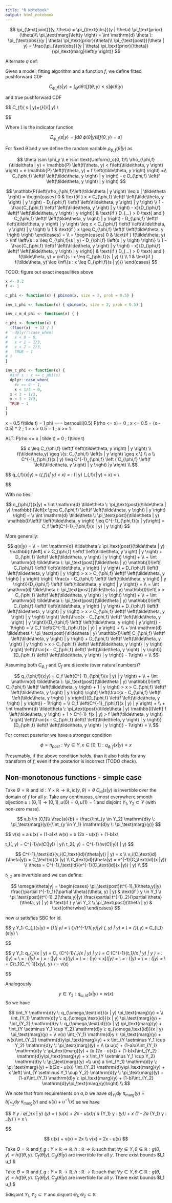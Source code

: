 ```yaml
---
title: "R Notebook"
output: html_notebook
---
```


$$
\pi_{\text{joint}}(y, \theta) = \pi_{\text{obs}}(y | \theta) \pi_\text{prior}(\theta)\\
\pi_\text{marg}\left(y \right) = \int \mathrm{d} \theta \: \pi_{\text{obs}}(y | \theta) \pi_\text{prior}(\theta)\\
\pi_{\text{post}}(\theta | y) = \frac{\pi_{\text{obs}}(y | \theta) \pi_\text{prior}(\theta)}{\pi_\text{marg}\left(y \right)}
$$

Alternate $q$ def:

Given a model, fitting algorithm and a function $f$, we define fitted pushforward CDF

$$
C_{\phi,f}(s | y) = \int_{\Theta}\mathrm{d}\theta\mathbb{\,I}\left[f\left(\theta, y \right) \leq s\right]\phi\left(\theta | y\right)
$$ 

and true pushforward CDF 

$$
C_{f}\left( s | y\right)=\int_{\Theta}\mathrm{d}\theta\mathbb{\,I}\left[f\left(\theta, y \right) \leq s\right]\pi_{\text{post}}(\theta | y)  \\


$$

Where $\mathbb{I}$ is the indicator function

$$
D_{\phi,f}(s | y) = \int \mathrm{d}\theta \: \phi(\theta | y) \mathbb{I}\left[ f(\theta, y) = s \right]
$$


For fixed $\tilde\theta$ and $y$ we define the random variable 
$\rho_{\phi,f}(\tilde\theta | y)$ as

$$
\theta \sim \phi_y \\
e \sim \text{Uniform}_c(0, 1)\\
\rho_{\phi,f}(\tilde\theta | y) = \mathbb{P} \left(f(\theta, y) < f\left(\tilde\theta,  y \right) \right) + e \mathbb{P} \left(f(\theta, y) = f \left(\tilde\theta, y \right) \right) =\\
C_{\phi,f} \left(f \left(\tilde\theta, y \right) | y \right) - e D_{\phi,f} \left(f \left(\tilde\theta, y \right) | y \right)
$$


$$
\mathbb{P}\left(\rho_{\phi,f}\left(\tilde\theta | y \right) \leq x | \tilde\theta \right) = 
\begin{cases}
  0 & \text{if } x < C_{\phi,f} \left(f \left(\tilde\theta, y \right) | y \right) - D_{\phi,f} \left(f \left(\tilde\theta, y \right) | y \right) \\
  1 - \frac{C_{\phi,f} \left(f \left(\tilde\theta, y \right) | y \right) - x}{D_{\phi,f} \left(f \left(\tilde\theta, y \right) | y \right)} & 
    \text{if } D_{...} > 0 \text{ and } C_{\phi,f} \left(f \left(\tilde\theta, y \right) | y \right) - D_{\phi,f} \left(f \left(\tilde\theta, y \right) | y \right) \leq x < C_{\phi,f} \left(f \left(\tilde\theta, y \right) | y \right) \\
  1 & \text{if } x \geq C_{\phi,f} \left(f \left(\tilde\theta, y \right) \right) 
\end{cases} =
\\
= \begin{cases}
  0 & \text{if } f(\tilde\theta, y) > \inf \left\{s : x \leq C_{\phi,f}(s | y) -  D_{\phi,f} \left(s | y \right) \right\} \\
  1 - \frac{C_{\phi,f} \left(f \left(\tilde\theta, y \right) | y \right) - x}{D_{\phi,f} \left(f \left(\tilde\theta, y \right) | y \right)} & 
     \text{if } D_{...} > 0 \text{ and } f(\tilde\theta, y) = \inf\{s : x \leq C_{\phi,f}(s | y) \} \\
  1 & \text{if } f(\tilde\theta, y) \leq \inf\{s : x \leq C_{\phi,f}(s | y)\}
\end{cases}
$$

TODO: figure out exact ineqaulities above

```r
x <- 0.2
f <- 1

c_phi <- function(x) { pbinom(x, size = 2, prob = 0.5) }

inv_c_phi <- function(x) { qbinom(x, size = 2, prob = 0.5) }

inv_c_m_d_phi <- function(x) { }


```


```r
c_phi <- function(x) { 
  (floor(x)  + 1) / 3
#   dplyr::case_when(
#   x < 0 ~ 0,
#   x < 1 ~ 1/3,
#   x < 2 ~ 2/3,
#   TRUE ~ 1
# ) 
}

inv_c_phi <- function(x) {
  #inf s : x <= c_phi(s)
  dplyr::case_when(
    #x == 0 ~ 1,
    x < 1/3 ~ 0,
  x < 2 ~ 1/3,
  x < 3 ~ 2/3,
  TRUE ~ 1
) 
}
```


x = 0.5
f(tilde t) = 1 
phi === bernoulli(0.5)
P(rho <= x) =  0 ; x <= 0.5
           =  (x - 0.5) * 2 ; 1 > x > 0.5
           =  1 ; x >= 1

ALT:
P(rho <= x | tilde t) = 0 ; f(tilde t)


$$
x \leq C_{\phi,f} \left(f \left(\tilde\theta, y \right) | y \right) \\
f(\tilde\theta,y) \geq \{s: C_{\phi,f} \left(s | y \right) \geq x  \}
\\
a
\\
C^{-1}_{\phi,f}(x | y) \leq C^{-1}_{\phi,f} \left ( C_{\phi,f} \left(f \left(\tilde\theta, y \right) | y \right) |y \right) \\
$$

$$
q_{\phi,f}(x|y) = 
\mathbb{P}(\rho_{\phi,f}(\tilde\theta | y) < x) = 
\int \mathrm{d} \tilde\theta \: \pi_\text{post}(\tilde\theta | y) \mathbb{P}(\rho_{\phi,f}(\tilde\theta | y) < x) = \\

$$

With no ties:

$$
q_{\phi,f}(x|y) = 
\int \mathrm{d} \tilde\theta \: \pi_\text{post}(\tilde\theta | y) \mathbb{I}\left[x \geq C_{\phi,f} \left(f \left(\tilde\theta, y \right) | y \right)  \right] = \\
\int \mathrm{d} \tilde\theta \: \pi_\text{post}(\tilde\theta | y) \mathbb{I}\left[f \left(\tilde\theta, y \right) \leq C^{-1}_{\phi,f}(x | y)\right] =  C_f \left(C^{-1}_{\phi,f}(x | y) | y \right)
$$

More generally:

$$
q(x|y) = \\
= \int \mathrm{d} \tilde\theta \: \pi_\text{post}(\tilde\theta | y) 
  \mathbb{I}\left[
    x > C_{\phi,f} \left(f \left(\tilde\theta, y \right) | y \right) +  
    D_{\phi,f} \left(f \left(\tilde\theta, y \right) | y \right)  
  \right] + \\ 
  + \int \mathrm{d} \tilde\theta \: \pi_\text{post}(\tilde\theta | y) 
  \mathbb{I}\left[
    C_{\phi,f} \left(f \left(\tilde\theta, y \right) | y \right) +  
     D_{\phi,f} \left(f \left(\tilde\theta, y \right) | y \right)   >
    x > C_{\phi,f} \left(f \left(\tilde\theta, y \right) | y \right)  \right] \frac{x - C_{\phi,f} \left(f \left(\tilde\theta, y \right) | y \right)}{D_{\phi,f} \left(f \left(\tilde\theta, y \right) | y \right)} = \\
= \int \mathrm{d} \tilde\theta \: \pi_\text{post}(\tilde\theta | y) 
  \mathbb{I}\left[
    x > C_{\phi,f} \left(f \left(\tilde\theta, y \right) | y \right)  
  \right] + \\ 
  + \int \mathrm{d} \tilde\theta \: \pi_\text{post}(\tilde\theta | y) 
  \mathbb{I}\left[
    C_{\phi,f} \left(f \left(\tilde\theta, y \right) | y \right) +  
     D_{\phi,f} \left(f \left(\tilde\theta, y \right) | y \right)   >
    x > C_{\phi,f} \left(f \left(\tilde\theta, y \right) | y \right)  \right] 
    \left(\frac{x - C_{\phi,f} \left(f \left(\tilde\theta, y \right) | y \right)}{D_{\phi,f} \left(f \left(\tilde\theta, y \right) | y \right)} - 1\right) = \\
    C_f \left(C^{-1}_{\phi,f}(x | y) | y \right) + \\
    + \int \mathrm{d} \tilde\theta \: \pi_\text{post}(\tilde\theta | y) 
  \mathbb{I}\left[
    C_{\phi,f} \left(f \left(\tilde\theta, y \right) | y \right) +  
     D_{\phi,f} \left(f \left(\tilde\theta, y \right) | y \right)   >
    x > C_{\phi,f} \left(f \left(\tilde\theta, y \right) | y \right)  \right] 
    \left(\frac{x - C_{\phi,f} \left(f \left(\tilde\theta, y \right) | y \right)}{D_{\phi,f} \left(f \left(\tilde\theta, y \right) | y \right)} - 1\right) = \\
$$

Assuming both $C_{\phi, f}$ and $C_{f}$ are discrete (over natural numbers)?

$$
q_{\phi,f}(x|y) =  C_f \left(C^{-1}_{\phi,f}(x | y) | y \right) + \\
    + \int \mathrm{d} \tilde\theta \: \pi_\text{post}(\tilde\theta | y) 
  \mathbb{I}\left[
    C_{\phi,f} \left(f \left(\tilde\theta, y \right)  + 1 | y \right) >
    x > C_{\phi,f} \left(f \left(\tilde\theta, y \right) | y \right)  \right] 
    \left(\frac{x - C_{\phi,f} \left(f \left(\tilde\theta, y \right) | y \right)}{D_{\phi,f} \left(f \left(\tilde\theta, y \right) | y \right)} - 1\right) = \\
    C_f \left(C^{-1}_{\phi,f}(x | y) | y \right) + \\
    + \int \mathrm{d} \tilde\theta \: \pi_\text{post}(\tilde\theta | y) 
  \mathbb{I}\left[
    f \left(\tilde\theta, y \right)  + 1 > C^{-1}_f(x | y) >
    f \left(\tilde\theta, y \right) \right] 
    \left(\frac{x - C_{\phi,f} \left(f \left(\tilde\theta, y \right) | y \right)}{D_{\phi,f} \left(f \left(\tilde\theta, y \right) | y \right)} - 1\right) = \\
$$

For correct posterior we have a stronger condition

$$
\phi = \pi_{post}: 
\forall y \in Y, x \in [0,1] : q_{\phi,f}(x|y) = x
$$

Presumably, if the above condition holds, than it also holds for any transform of $f$, even if the posterior is incorrect (TODO check).

## Non-monotonous functions - simple case

Take $\Theta = \mathbb{R}$ and $\text{id} : Y \times \mathbb R \to \mathbb{R}, \text{id}(y, \theta) = \theta$   $C_\text{id}(s|y)$ is invertible over the domain of $f$ for all $y$. Take any continuous, almost everywhere smooth bijection $u: [0,1] \to [0,1], u(0) = 0, u(1) = 1$ and disjoint $Y_1, Y_2 \subset Y$ (with non-zero mass).  

$$
a,b \in [0,1]\\
\frac{a}{b} = \frac{\int_{y \in Y_2} \mathrm{d}y \: \pi_\text{marg}(y)}{\int_{y \in Y_1} \mathrm{d}y \: \pi_\text{marg}(y)}
$$

$$
v(x) = a u(x) + (1-a)x\\
w(x) = b (2x - u(x)) + (1-b)x\\

t_1(\theta, y) =  C^{-1}_\text{id}(v(C_\text{id}(\theta|y)) | y)\\
t_2(\theta, y) =  C^{-1}_\text{id}(w(C_\text{id}(\theta|y)) | y)
$$

$$
C^{-1}_\text{id}(v_i(C_\text{id}(\theta|y)) | y) = x \\
v_i(C_\text{id}(\theta|y)) = C_\text{id}(x |y) \\
C_\text{id}(\theta|y) = v^{-1}(C_\text{id}(x |y)) \\
\theta = C^{-1}_\text{id}(v^{-1}(C_\text{id}(x |y)) | y) \\
$$

$t_{1,2}$ are invertible and we can define:

$$
\omega(\theta|y) = \begin{cases}
  \pi_\text{post}(t^{-1}_1(\theta,y)|y) \frac{\partial t^{-1}_1}{\partial \theta}(\theta, y) | y) & \text{if } y \in Y_1 \\
  \pi_\text{post}(t^{-1}_2(\theta,y)|y) \frac{\partial t^{-1}_2}{\partial \theta}(\theta, y) | y) & \text{if } y \in Y_2 \\
  \pi_\text{post}(\theta | y) & \text{otherwise}
\end{cases}
$$

now $\omega$ satisfies SBC for $\text{id}$.


$$
y \in Y_1: C_{\omega,\text{id}}(s|y) = \int_{\Theta}\mathrm{d}\theta\mathbb{\,I}\left[\theta \leq s\right]\omega\left(\theta | y\right) = \\
\int_{\Theta}\mathrm{d}\theta\mathbb{\,I}\left[\theta \leq s\right]\pi_\text{post}(t^{-1}_1(\theta,y)|y) \frac{\partial t^{-1}_1}{\partial \theta}(\theta, y) | y) = \\
= \int_{\Theta}\mathrm{d}\bar\theta\mathbb{\,I}\left[t_1(\theta,y) \leq s\right]\pi_\text{post}(\bar\theta,y) = C_{t_1}(s|y) \\


$$

$$
y \in Y_1: q_{\omega,\text{id}}(x | y) = C_\text{id} \left(C^{-1}_{\omega,\text{id}}(x | y) | y \right) =
  C_\text{id} \left(C^{-1}_{t_1}(x | y) | y \right) = 
  \int \mathrm{d}\theta \: \mathbb{I}\left[\theta< C^{-1}_{t_1}(x | y)\right]\pi_\text{post}(\theta|y) = \\
  = \int \mathrm{d}\theta \: \mathbb{I}\left[C_{t_1}(\theta |y)< x\right]\pi_\text{post}(\theta|y) = \\
  = \int \mathrm{d}\theta \: \mathbb{I}\left[\int \mathrm{d}\tilde\theta\: \mathbb{I}\left[t_1(\tilde\theta, y) < \theta \right] \pi_\text{post}(\tilde\theta|y) < x\right]\pi_\text{post}(\theta|y) = \\
  = \int \mathrm{d}\theta \: \mathbb{I}\left[\int \mathrm{d}\tilde\theta\: \mathbb{I}\left[\tilde\theta < t_1^{-1}(\theta, y) \right] \pi_\text{post}(\tilde\theta|y) < x\right]\pi_\text{post}(\theta|y) = \\
  = \int \mathrm{d}\theta \: \mathbb{I}\left[C_\text{id}(t_1^{-1}(\theta, y)|y) < x\right]\pi_\text{post}(\theta|y) = \\
  = \int \mathrm{d}\theta \: \mathbb{I}\left[\theta < t_1(C^{-1}_\text{id}(x|y)\right]\pi_\text{post}(\theta|y) = \\
  = C_\text{id}\left(t_1(C_\text{id}^{-1}(x|y), y) \right) = v(x)
  
$$

Analogously

$$
y \in Y_2: q_{\omega,\text{id}}(x | y)  = w(x)
$$
So we have 

$$
\int_Y \mathrm{d}y \: q_{\omega,\text{id}}(x | y) \pi_\text{marg}(y) = \\
\int_{Y_1} \mathrm{d}y \: q_{\omega,\text{id}}(x | y) \pi_\text{marg}(y) + \int_{Y_2} \mathrm{d}y \: q_{\omega,\text{id}}(x | y) \pi_\text{marg}(y) + \int_{Y \setminus Y_1 \cup Y_2} \mathrm{d}y \: q_{\omega,\text{id}}(x | y) \pi_\text{marg}(y) = \\
v(x) \int_{Y_1} \mathrm{d}y \: \pi_\text{marg}(y) + w(x)\int_{Y_2} \mathrm{d}y\pi_\text{marg}(y) + x \int_{Y \setminus Y_1 \cup Y_2} \mathrm{d}y \: \pi_\text{marg}(y) = \\
(a u(x) + (1-a)x)\int_{Y_1} \mathrm{d}y \: \pi_\text{marg}(y) + (b (2x - u(x)) + (1-b)x)\int_{Y_2} \mathrm{d}y\pi_\text{marg}(y) + x \int_{Y \setminus Y_1 \cup Y_2} \mathrm{d}y \: \pi_\text{marg}(y) =\\
u(x) a \int_{Y_1} \mathrm{d}y \: \pi_\text{marg}(y) + b(2x - u(x)) \int_{Y_2} \mathrm{d}y\pi_\text{marg}(y) + x \left( \int_{Y \setminus Y_1 \cup Y_2} \mathrm{d}y \: \pi_\text{marg}(y) + (1-a)\int_{Y_1} \mathrm{d}y \: \pi_\text{marg}(y) + (1-b)\int_{Y_2} \mathrm{d}y\pi_\text{marg}(y)\right) \\
$$

We note that from requirements on $a,b$ we have $a \int_{Y_1} \mathrm{d}y \: \pi_\text{marg}(y) = b \int_{Y_2} \mathrm{d}y \: \pi_\text{marg}(y)$ and $u(x) + u^{-1}(x)$ se we have

$$
\int_Y \mathrm{d}y \: q_{\omega,\text{id}}(x | y) \pi_\text{marg}(y) = \\
\left(u(x) + 2x - u(x)\right)\left( a \int_{Y_1} \mathrm{d}y \: \pi_\text{marg}(y)\right) + x \left(1 - 2a \int_{Y_1} \mathrm{d}y \: \pi_\text{marg}(y) \right) = x \\

$$

$$
u(x) + v(x) = 2x \\
v(x) = 2x - u(x)
$$

Take $\Theta = \mathbb{R}$ and $f,g: Y \times \mathbb R \to \mathbb{R}, h: \mathbb{R} \to \mathbb{R}$ such that $\forall y \in Y, \theta \in \mathbb{R}: g(\theta, y) = h(f(\theta, y)$.  $C_f(\theta|y), C_g(\theta|y)$ are invertible for all $y$. There exist bounds $l_1 \leq u_1 \leq $\Theta


Take $\Theta = \mathbb{R}$ and $f,g: Y \times \mathbb R \to \mathbb{R}, h: \mathbb{R} \to \mathbb{R}$ such that $\forall y \in Y, \theta \in \mathbb{R}: g(\theta, y) = h(f(\theta, y)$.  $C_f(\theta|y), C_g(\theta|y)$ are invertible for all $y$. There exist bounds $l_1 \leq u_1 \leq $\Theta

$disjoint $Y_1, Y_2 \subset Y$ and disjoint $\Theta_1, \Theta_2 \subset \mathbb{R}$


